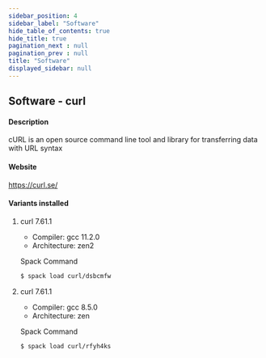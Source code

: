 ```yaml
---
sidebar_position: 4
sidebar_label: "Software"
hide_table_of_contents: true
hide_title: true
pagination_next : null
pagination_prev : null
title: "Software"
displayed_sidebar: null
---
```


## Software - curl


#### Description
cURL is an open source command line tool and library for transferring data with URL syntax

#### Website
https://curl.se/

#### Variants installed

1. curl 7.61.1

    - Compiler: gcc 11.2.0
    - Architecture: zen2

    Spack Command
    ```bash
    $ spack load curl/dsbcmfw
    ```

2. curl 7.61.1

    - Compiler: gcc 8.5.0
    - Architecture: zen

    Spack Command
    ```bash
    $ spack load curl/rfyh4ks
    ```

